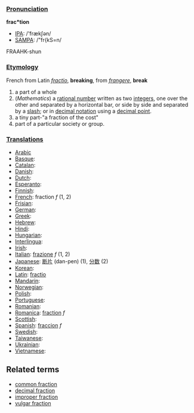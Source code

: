 ===[[Pronunciation]]===

'''frac*tion'''
*[[IPA]]: /'frækʃən/
*[[SAMPA]]: /"fr{kS=n/
FRAAHK-shun
===[[Etymology]]===

French from Latin ''[[fractio]]'', '''breaking''', from ''[[frangere]]'', '''break'''

# a part of a whole
# (''Mathematics'') a [[rational number]] written as two [[integer]]s, one over the other and separated by a horizontal bar, or side by side and separated by a [[slash]]; or in [[decimal notation]] using a [[decimal point]].
# a tiny part-"a fraction of the cost"
# part of a particular society or group.

===[[Translations]]===
*[[Arabic]]
*[[Basque]]:
*[[Catalan]]:
*[[Danish]]:
*[[Dutch]]:
*[[Esperanto]]:
*[[Finnish]]:
*[[French]]: fraction ''f'' (1, 2)
*[[Frisian]]:
*[[German]]:
*[[Greek]]:
*[[Hebrew]]:
*[[Hindi]]:
*[[Hungarian]]:
*[[Interlingua]]:
*[[Irish]]:
*[[Italian]]: [[frazione]] ''f'' (1, 2)
*[[Japanese]]: [[断片]] (dan-pen) (1), [[分数]] (2)
*[[Korean]]:
*[[Latin]]: [[fractio]]
*[[Mandarin]]:
*[[Norwegian]]:
*[[Polish]]:
*[[Portuguese]]:
*[[Romanian]]:
*[[Romanica]]: [[fraction]] ''f''
*[[Scottish]]:
*[[Spanish]]: [[fraccion]] ''f''
*[[Swedish]]:
*[[Taiwanese]]:
*[[Ukrainian]]:
*[[Vietnamese]]:

==Related terms==
*[[common fraction]]
*[[decimal fraction]]
*[[improper fraction]]
*[[vulgar fraction]]